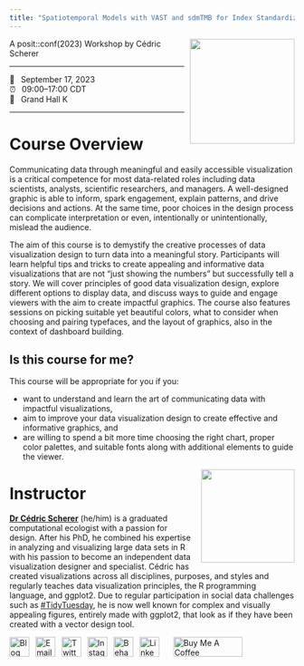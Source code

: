 ```yaml
---
title: "Spatiotemporal Models with VAST and sdmTMB for Index Standardization of Western ABFT"
---
```


![](images/logo.png){style="float:right;padding: 0 0 0 10px;" fig-alt="Course Hex Logo" width="185"}

A posit::conf(2023) Workshop by Cédric Scherer

------------------------------------------------------------------------

[📆  September 17, 2023]{.code}\
[⏰  09:00--17:00 CDT]{.code}\
[🏨  Grand Hall K]{.code}\

------------------------------------------------------------------------

# Course Overview

Communicating data through meaningful and easily accessible visualization is a critical competence for most data-related roles including data scientists, analysts, scientific researchers, and managers. A well-designed graphic is able to inform, spark engagement, explain patterns, and drive decisions and actions. At the same time, poor choices in the design process can complicate interpretation or even, intentionally or unintentionally, mislead the audience.

The aim of this course is to demystify the creative processes of data visualization design to turn data into a meaningful story. Participants will learn helpful tips and tricks to create appealing and informative data visualizations that are not "just showing the numbers" but successfully tell a story. We will cover principles of good data visualization design, explore different options to display data, and discuss ways to guide and engage viewers with the aim to create impactful graphics. The course also features sessions on picking suitable yet beautiful colors, what to consider when choosing and pairing typefaces, and the layout of graphics, also in the context of dashboard building.

## Is this course for me?

This course will be appropriate for you if you:

-   want to understand and learn the art of communicating data with impactful visualizations,
-   aim to improve your data visualization design to create effective and informative graphics, and
-   are willing to spend a bit more time choosing the right chart, proper color palettes, and suitable fonts along with additional elements to guide the viewer.

![](images/cedric.png){style="float:right;padding: 0 0 5px 10px;" fig-alt="Headshot of the course instructor Cédric Scherer" width="165"}

# Instructor

[**Dr Cédric Scherer**](http://cedricscherer.com/) (he/him) is a graduated computational ecologist with a passion for design. After his PhD, he combined his expertise in analyzing and visualizing large data sets in R with his passion to become an independent data visualization designer and specialist. Cédric has created visualizations across all disciplines, purposes, and styles and regularly teaches data visualization principles, the R programming language, and ggplot2. Due to regular participation in social data challenges such as [#TidyTuesday](https://github.com/rfordatascience/tidytuesday), he is now well known for complex and visually appealing figures, entirely made with ggplot2, that look as if they have been created with a vector design tool.

::: {align="center"}
<a href="https://www.cedricscherer.com"><img src="https://assets.dryicons.com/uploads/icon/svg/4926/home.svg" alt="Blog" border="0" width="35" height="35"/></a>  <a href="mailto:info@cedricscherer.com"><img src="https://assets.dryicons.com/uploads/icon/svg/8009/02dc3a5c-6504-4347-85fb-3f510cfecc45.svg" alt="Email" border="0" width="35" height="35"/></a>  <a href="https://twitter.com/CedScherer"><img src="https://assets.dryicons.com/uploads/icon/svg/8385/c23f7ffc-ca8d-4246-8978-ce9f6d5bcc99.svg" alt="Twitter" border="0" width="35" height="35"/></a>  <a href="https://www.instagram.com/cedscherer/"><img src="https://assets.dryicons.com/uploads/icon/svg/8330/62263227-bb78-4b42-a9a9-e222e0cc7b97.svg" alt="Instagram" border="0" width="35" height="35"/></a>  <a href="https://www.behance.net/cedscherer"><img src="https://assets.dryicons.com/uploads/icon/svg/8264/04073ce3-5b98-4f32-88d3-82b2ef828066.svg" alt="Behance" border="0" width="35" height="35"/></a>  <a href="https://www.linkedin.com/in/cedricpscherer/"><img src="https://assets.dryicons.com/uploads/icon/svg/8337/a347cd89-1662-4421-be90-58e5e8004eae.svg" alt="LinkedIn" border="0" width="35" height="35"/></a>   <a href="https://www.buymeacoffee.com/z3tt" target="_blank"><img src="https://www.buymeacoffee.com/assets/img/guidelines/download-assets-sm-1.svg" alt="Buy Me A Coffee" style="height: 35px !important;width: 122px !important;"/></a>
:::

